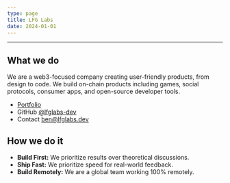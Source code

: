 ```yaml
---
type: page
title: LFG Labs
date: 2024-01-01
---
```


---

## What we do

We are a web3-focused company creating user-friendly products, from design
to code. We build on-chain products including games, social protocols, consumer apps, and open-source developer tools.

- [Portfolio](/portfolio)
- GitHub [@lfglabs-dev](https://github.com/lfglabs-dev)
- Contact ben@lfglabs.dev

## How we do it

- **Build First:** We prioritize results over theoretical discussions.
- **Ship Fast:** We prioritize speed for real-world feedback.
- **Build Remotely:** We are a global team working 100% remotely.
